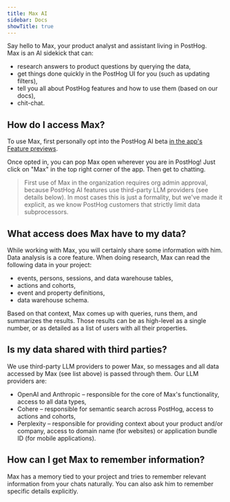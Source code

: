 ```yaml
---
title: Max AI
sidebar: Docs
showTitle: true
---
```


Say hello to Max, your product analyst and assistant living in PostHog.  
Max is an AI sidekick that can:
- research answers to product questions by querying the data,
- get things done quickly in the PostHog UI for you (such as updating filters),
- tell you all about PostHog features and how to use them (based on our docs),
- chit-chat.

<ProductScreenshot
    imageLight="https://res.cloudinary.com/dmukukwp6/image/upload/max_preview_side_9365f7d4b2.png"
    alt="Max in the sidebar"
    classes="rounded max-h-[569px]"
    zoom={false}
/>

## How do I access Max?

To use Max, first personally opt into the PostHog AI beta [in the app's Feature previews](https://us.posthog.com/#panel=feature-previews%3Aartificial-hog).

Once opted in, you can pop Max open wherever you are in PostHog! Just click on "Max" in the top right corner of the app. Then get to chatting.

> First use of Max in the organization requires org admin approval, because PostHog AI features use third-party LLM providers (see details below). In most cases this is just a formality, but we've made it explicit, as we know PostHog customers that strictly limit data subprocessors.

## What access does Max have to my data?

While working with Max, you will certainly share some information with him. Data analysis is a core feature. When doing research, Max can read the following data in your project:

- events, persons, sessions, and data warehouse tables,
- actions and cohorts,
- event and property definitions,
- data warehouse schema.

Based on that context, Max comes up with queries, runs them, and summarizes the results. Those results can be as high-level as a single number, or as detailed as a list of users with all their properties.

## Is my data shared with third parties?

We use third-party LLM providers to power Max, so messages and all data accessed by Max (see list above) is passed through them.
Our LLM providers are:
- OpenAI and Anthropic – responsible for the core of Max's functionality, access to all data types,
- Cohere – responsible for semantic search across PostHog, access to actions and cohorts,
- Perplexity – responsible for providing context about your product and/or company, access to domain name (for websites) or application bundle ID (for mobile applications).

## How can I get Max to remember information?

Max has a memory tied to your project and tries to remember relevant information from your chats naturally. You can also ask him to remember specific details explicitly.
